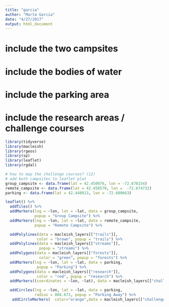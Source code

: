 ```yaml
---
title: "garcia"
author: "Marta Garcia"
date: "4/27/2017"
output: html_document
---
```

# include the two campsites
# include the bodies of water
# include the parking area
# include the research areas / challenge courses
```r
library(tidyverse)
library(macleish)
library(rgeos)
library(sp)
library(leaflet)
library(rgdal)

# how to map the challenge courses? (12)
# add both campsites to leaflet plot
group_campsite <- data.frame(lat = 42.450976, lon = -72.678154)
remote_campsite <- data.frame(lat = 42.458570, lon =  -72.674732)
parking <- data.frame(lat = 42.448013, lon = -72.680663)

leaflet() %>%
  addTiles() %>%
  addMarkers(lng = ~lon, lat = ~lat, data = group_campsite,
             popup = "Group Campsite") %>%
  addMarkers(lng = ~lon, lat = ~lat, data = remote_campsite,
             popup = "Remote Campsite") %>%

  addPolylines(data = macleish_layers[["trails"]],
              color = "brown", popup = "trails") %>%
  addPolylines(data = macleish_layers[["streams"]],
               popup = "streams") %>%
  addPolygons(data = macleish_layers[["forests"]],
               color = "green", popup = "forests") %>%
  addMarkers(lng = ~lon, lat = ~lat, data = parking,
              popup = "Parking") %>%
  addPolygons(data = macleish_layers[["research"]],
              color = "red", popup = "research") %>%
  addMarkers((coordinates = ~lon, ~lat), data = macleish_layers[["challenge_courses"]]) %>%

  addCircles(lng = ~lon, lat = ~lat, data = parking,
             radius = 804.672, popup = "Parking Away") %>%
   addCircleMarkers(  color="orange",data = macleish_layers[["challenge_courses"]])
```
